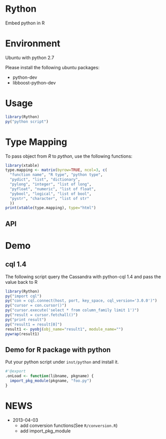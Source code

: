 # Rython

Embed python in R

# Environment

Ubuntu with python 2.7

Please install the following ubuntu packages:

- python-dev
- libboost-python-dev

# Usage

```r
library(Rython)
py("python script")
```

# Type Mapping

To pass object from *R* to *python*, use the following functions:

```r
library(xtable)
type.mapping <- matrix(byrow=TRUE, ncol=3, c(
  "function name", "R type", "python type",
  "pydict", "list", "dictionary",
  "pylong", "integer", "list of long",
  "pyfloat", "numeric", "list of float",
  "pybool", "logical", "list of bool",
  "pystr", "character", "list of str"
  ))
print(xtable(type.mapping), type="html")
```

## API



# Demo 

## cql 1.4

The following script query the Cassandra with python-cql 1.4 and pass the value back to R

```r
library(Rython)
py("import cql")
py("con = cql.connect(host, port, key_space, cql_version='3.0.0')")
py("cursor = con.cursor()")
py("cursor.execute('select * from column_family limit 1')")
py("result = cursor.fetchall()")
py("print result")
py("result1 = result[0]")
result1 <- pyobj(obj_name="result1", module_name="")
pywrap(result1)
```

## Demo for R package with python

Put your python script under `inst/python` and install it.

```r
#'@export
.onLoad <- function(libname, pkgname) {
  import_pkg_module(pkgname, "foo.py")
}
```

# NEWS

- 2013-04-03
    - add conversion functions(See `R/conversion.R`)
    - add import_pkg_module
